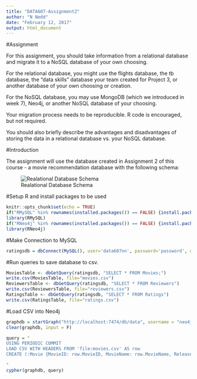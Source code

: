 ```yaml
---
title: "DATA607-Assignment2"
author: "N Nedd"
date: "February 12, 2017"
output: html_document
---
```


#Assignment


For this assignment, you should take information from a relational database and migrate it to a NoSQL database of your own choosing. 

For the relational database, you might use the flights database, the tb database, the "data skills" database your team created for Project 3, or another database of your own choosing or creation.

For the NoSQL database, you may use MongoDB (which we introduced in week 7), Neo4j, or another NoSQL database of your choosing.

Your migration process needs to be reproducible.  R code is encouraged, but not required.

You should also briefly describe the advantages and disadvantages of storing the data in a relational database vs. your NoSQL database.


#Introduction

The assignment will use the database created in Assignment 2 of this course - a movie recommendation database with the following schema:

![Realational Database Schema](relational_schema.png)


#Setup R and install packages to be used


```r
knitr::opts_chunk$set(echo = TRUE)
if("RMySQL" %in% rownames(installed.packages()) == FALSE) {install.packages("RMySQL")}
library(RMySQL)
if("RNeo4j" %in% rownames(installed.packages()) == FALSE) {install.packages("RNeo4j")}
library(RNeo4j)
```

#Make Connection to MySQL

```r
ratingsdb = dbConnect(MySQL(), user='data607nn', password='password', dbname='data607Assignment2nn', host='localhost')
```

#Run queries to save database to csv.

```r
MoviesTable <- dbGetQuery(ratingsdb, "SELECT * FROM Movies;")
write.csv(MoviesTable, file="movies.csv")
ReviewersTable <- dbGetQuery(ratingsdb, "SELECT * FROM Reviewers")
write.csv(ReviewersTable, file="reviewers.csv")
RatingsTable <- dbGetQuery(ratingsdb, "SELECT * FROM Ratings")
write.csv(RatingsTable, file="ratings.csv")

```

#Load CSV into Neo4j

```r
graphdb = startGraph("http://localhost:7474/db/data", username = "neo4j", password = "admin")
clear(graphdb, input = F)

query = "
USING PERIODIC COMMIT
LOAD CSV WITH HEADERS FROM 'file:movies.csv' AS row
CREATE (:Movie {MovieID: row.MovieID, MovieName: row.MovieName, ReleaseDate: row.ReleaseDate, BoxOfficeGross: row.BoxOfficeGross});

"
cypher(graphdb, query)

```

